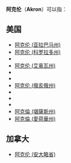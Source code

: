 {{Link style|time=2020-06-15T11:56:18+00:00}}
'''阿克伦'''（'''Akron'''）可以指：

== 美国 ==
* [[阿克伦_(亚拉巴马州)|阿克伦 (亚拉巴马州)]]
* [[阿克伦_(科罗拉多州)|阿克伦 (科罗拉多州)]]
* {{tsl|en|Akron, Indiana|阿克伦 (印第安纳州)}}
* [[阿克倫_(愛荷華州)|阿克伦 (艾奥瓦州)]]
* {{tsl|en|Akron, Michigan|阿克伦 (密歇根州)}}
* {{tsl|en|Akron, New York|阿克伦 (纽约州)}}
* [[阿克伦_(俄亥俄州)|阿克伦 (俄亥俄州)]]
* {{tsl|en|Akron metropolitan area|阿克倫 (俄亥俄州大都市統計區)}}
* {{tsl|en|Akron, Pennsylvania|阿克伦 (宾夕法尼亚州)}}
* {{tsl|en|Akron, West Virginia|阿克伦 (西弗吉尼亚州)}}
* [[阿克倫_(堪薩斯州)|阿克倫 (堪薩斯州)]]
* [[阿克倫_(愛荷華州)|阿克倫 (愛荷華州)]]

== 加拿大 ==
* [[:en:|阿克伦 (安大略省)]]
{{消歧义|cat=三字地名消歧义}}